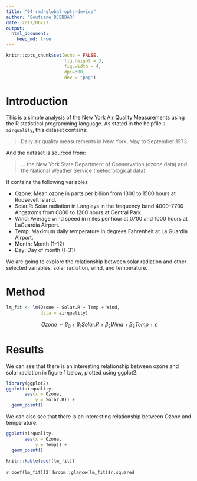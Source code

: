 ```yaml
---
title: "04-rmd-global-opts-device"
author: "Soufiane DJEBBAR"
date: 2017/06/27
output: 
  html_document:
    keep_md: true
---
```



```r

knitr::opts_chunk$set(echo = FALSE,
                      fig.height = 3,
                      fig.width = 4,
                      dpi=300,
                      dev = "png")
```



# Introduction

This is a simple analysis of the New York Air Quality Measurements using the R statistical programming language. As stated in the helpfile `?airquality`, this dataset contains:

> Daily air quality measurements in New York, May to September 1973.

And the dataset is sourced from:

> ... the New York State Department of Conservation (ozone data) and the National Weather Service (meteorological data).

It contains the following variables

- Ozone: Mean ozone in parts per billion from 1300 to 1500 hours at Roosevelt Island.
- Solar.R: Solar radiation in Langleys in the frequency band 4000–7700 Angstroms from 0800 to 1200 hours at Central Park.
- Wind: Average wind speed in miles per hour at 0700 and 1000 hours at LaGuardia Airport.
- Temp: Maximum daily temperature in degrees Fahrenheit at La Guardia Airport.
- Month: Month (1--12)
- Day: Day of month (1--31)

We are going to explore the relationship between solar radiation and other selected variables, solar radiation, wind, and temperature.

# Method

```r

lm_fit <- lm(Ozone ~ Solar.R + Temp + Wind, 
             data = airquality)

```

$$
Ozone \sim \beta_0 + \beta_1Solar.R + \beta_2 Wind + \beta_3Temp + \epsilon
$$

# Results

We can see that there is an interesting relationship between ozone and solar radiation in figure 1 below, plotted using ggplot2.

```r
library(ggplot2)
ggplot(airquality,
       aes(x = Ozone,
           y = Solar.R)) + 
  geom_point()

```

We can also see that there is an interesting relationship between Ozone and temperature.

```r

ggplot(airquality,
       aes(x = Ozone,
           y = Temp)) + 
  geom_point()

```


```r

knitr::kable(coef(lm_fit))

```

`r coef(lm_fit)[2]`
`broom::glance(lm_fit)$r.squared`